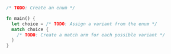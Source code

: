 ```rust
/* TODO: Create an enum */

fn main() {
  let choice = /* TODO: Assign a variant from the enum */
  match choice {
    /* TODO: Create a match arm for each possible variant */
  }
}

```